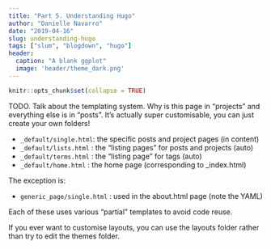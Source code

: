 ```yaml
---
title: "Part 5. Understanding Hugo"
author: "Danielle Navarro"
date: "2019-04-16"
slug: understanding-hugo
tags: ["slum", "blogdown", "hugo"]
header:
  caption: "A blank ggplot"
  image: 'header/theme_dark.png'
---
```


```r
knitr::opts_chunk$set(collapse = TRUE)
```


TODO. Talk about the templating system. Why is this page in "projects" and everything else is in "posts". It's actually super customisable, you can just create your own folders!

- `_default/single.html`: the specific posts and project pages (in content)
- `_default/lists.html` : the "listing pages" for posts and projects (auto)
- `_default/terms.html` : the "listing page" for tags (auto)
- `_default/home.html` : the home page (corresponding to _index.html)

The exception is:

- `generic_page/single.html` : used in the about.html page (note the YAML)

Each of these uses various "partial" templates to avoid code reuse. 

If you ever want to customise layouts, you can use the layouts folder rather than try to edit the themes folder. 

